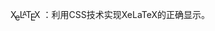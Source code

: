 X<span style="{{MirrorH}} text-transform: uppercase; vertical-align: -0.5ex; margin-left: -0.1667em; margin-right: -0.05em; line-height: 0">e</span>L<span style="text-transform: uppercase; font-size: 75%; vertical-align: 0.25em; margin-left: -0.36em; margin-right: -0.15em; line-height: 0">a</span>T<span style="text-transform: uppercase; vertical-align: -0.5ex; margin-left: -0.125em; margin-right: -0.1667em; line-height: 0">e</span>X<noinclude>
{{UnicodeTitle}}
{{Serif|{{Tl|XeLaTeX}} }}：利用CSS技术实现XeLaTeX的正确显示。

[[Category:輸入支援模板|{{PAGENAME}}]]</noinclude>